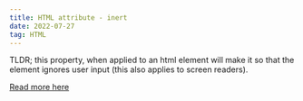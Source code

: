 ```yaml
---
title: HTML attribute - inert
date: 2022-07-27
tag: HTML
---
```


TLDR; this property, when applied to an html element will make it so that the
element ignores user input (this also applies to screen readers).

[ Read more here ](https://developer.mozilla.org/en-US/docs/Web/API/HTMLElement/inert)
